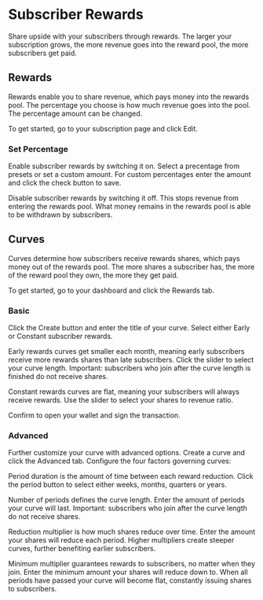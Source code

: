 # Subscriber Rewards

Share upside with your subscribers through rewards. The larger your subscription grows, the more revenue goes into the reward pool, the more subscribers get paid.

## Rewards

Rewards enable you to share revenue, which pays money into the rewards pool. The percentage you choose is how much revenue goes into the pool. The percentage amount can be changed.

To get started, go to your subscription page and click Edit.

### Set Percentage

Enable subscriber rewards by switching it on. Select a precentage from presets or set a custom amount. For custom percentages enter the amount and click the check button to save.

Disable subscriber rewards by switching it off. This stops revenue from entering the rewards pool. What money remains in the rewards pool is able to be withdrawn by subscribers.

## Curves

Curves determine how subscribers receive rewards shares, which pays money out of the rewards pool. The more shares a subscriber has, the more of the reward pool they own, the more they get paid.

To get started, go to your dashboard and click the Rewards tab.

### Basic

Click the Create button and enter the title of your curve. Select either Early or Constant subscriber rewards.

Early rewards curves get smaller each month, meaning early subscribers receive more rewards shares than late subscribers. Click the slider to select your curve length. Important: subscribers who join after the curve length is finished do not receive shares.

Constant rewards curves are flat, meaning your subscribers will always receive rewards. Use the slider to select your shares to revenue ratio.

Confirm to open your wallet and sign the transaction.

### Advanced

Further customize your curve with advanced options. Create a curve and click the Advanced tab. Configure the four factors governing curves:

Period duration is the amount of time between each reward reduction. Click the period button to select either weeks, months, quarters or years.

Number of periods defines the curve length. Enter the amount of periods your curve will last. Important: subscribers who join after the curve length do not receive shares.

Reduction multiplier is how much shares reduce over time. Enter the amount your shares will reduce each period. Higher multipliers create steeper curves, further benefiting earlier subscribers.

Minimum multiplier guarantees rewards to subscribers, no matter when they join. Enter the minimum amount your shares will reduce down to. When all periods have passed your curve will become flat, constantly issuing shares to subscribers.
